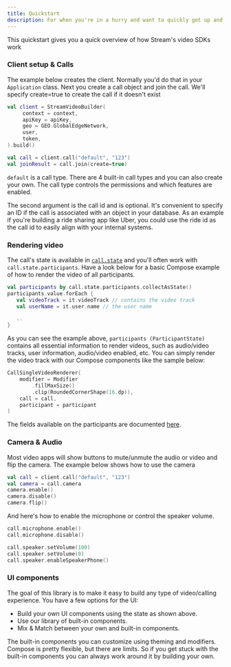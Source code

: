 ```yaml
---
title: Quickstart
description: For when you're in a hurry and want to quickly get up and running
---
```


This quickstart gives you a quick overview of how Stream's video SDKs work

### Client setup & Calls

The example below creates the client. Normally you'd do that in your `Application` class.
Next you create a call object and join the call. We'll specify create=true to create the call if it doesn't exist

```kotlin
val client = StreamVideoBuilder(
     context = context,
     apiKey = apiKey,
     geo = GEO.GlobalEdgeNetwork,
     user,
     token,
).build()

val call = client.call("default", "123")
val joinResult = call.join(create=true)
```

`default` is a call type. There are 4 built-in call types and you can also create your own.
The call type controls the permissions and which features are enabled.

The second argument is the call id and is optional. It's convenient to specify an ID if the call is associated with an object in your database.
As an example if you're building a ride sharing app like Uber, you could use the ride id as the call id to easily align with your internal systems.

### Rendering video

The call's state is available in [`call.state`](../03-guides/03-call-and-participant-state.mdx) and you'll often work with `call.state.participants`.
Have a look below for a basic Compose example of how to render the video of all participants.

```kotlin
val participants by call.state.participants.collectAsState()
participants.value.forEach {
   val videoTrack = it.videoTrack // contains the video track
   val userName = it.user.name // the user name

   ..
}
```

As you can see the example above, `participants (ParticipantState)` contains all essential information to render videos, such as audio/video tracks, user information, audio/video enabled, etc. You can simply render the video track with our Compose components like the sample below:

```kotlin
CallSingleVideoRenderer(
    modifier = Modifier
        .fillMaxSize()
        .clip(RoundedCornerShape(16.dp)),
    call = call,
    participant = participant
)
```

The fields available on the participants are documented [here](https://github.com/GetStream/stream-video-android/blob/main/docusaurus/docs/Android/02-guides/03-call-and-participant-state.mdx#participant-state).

### Camera & Audio

Most video apps will show buttons to mute/unmute the audio or video and flip the camera.
The example below shows how to use the camera

```kotlin
val call = client.call("default", "123")
val camera = call.camera
camera.enable()
camera.disable()
camera.flip()
```

And here's how to enable the microphone or control the speaker volume.

```kotlin
call.microphone.enable()
call.microphone.disable()

call.speaker.setVolume(100)
call.speaker.setVolume(0)
call.speaker.enableSpeakerPhone()
```


### UI components

The goal of this library is to make it easy to build any type of video/calling experience. You have a few options for the UI:

* Build your own UI components using the state as shown above.
* Use our library of built-in components.
* Mix & Match between your own and built-in components.

The built-in components you can customize using theming and modifiers. Compose is pretty flexible, but there are limits.
So if you get stuck with the built-in components you can always work around it by building your own.
